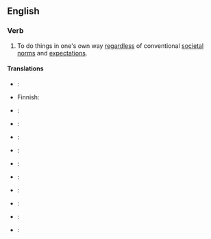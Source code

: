 ==English==

===Verb===
{{infl|en|verb|head=to [[march]] [[to]] [[the]] [[beat]] [[of]] [[a]] [[different]] [[drum]]}}

# {{idiom}} To do things in one's own way [[regardless]] of conventional [[societal]] [[norms]] and [[expectations]].

====Translations====
{{trans-top|to do things unconventionally}}
*{{trreq|Arabic}}:
* Finnish: {{t|fi|kulkea omia polkujaan}}
*{{trreq|French}}:
*{{trreq|German}}:
*{{trreq|Italian}}:
*{{trreq|Japanese}}:
{{trans-mid}}
*{{trreq|Korean}}:
*{{trreq|Mandarin}}:
*{{trreq|Polish}}:
*{{trreq|Portuguese}}:
*{{trreq|Russian}}:
*{{trreq|Spanish}}:
{{trans-bottom}}